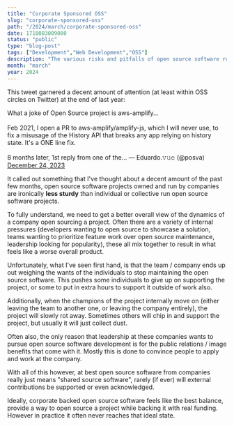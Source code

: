 ```yaml
---
title: "Corporate Sponsored OSS"
slug: "corporate-sponsored-oss"
path: "/2024/march/corporate-sponsored-oss"
date: 1710083009000
status: "public"
type: "blog-post"
tags: ["Development","Web Development","OSS"]
description: "The various risks and pitfalls of open source software run by corporations."
month: "march"
year: 2024
---
```



This tweet garnered a decent amount of attention (at least within OSS circles on Twitter) at the end of last year:

<Tweet id="1738894999087981011">
  What a joke of Open Source project is aws-amplify...
  <br />
  <br />
  Feb 2021, I open a PR to aws-amplify/amplify-js, which I will never use, to fix a misusage of the History API that breaks any app relying on history state. It's a ONE line fix.
  <br />
  <br />
  8 months later, 1st reply from one of the…
  &mdash; Eduardo.𝚟𝚞𝚎 (@posva) <a href="https://twitter.com/posva/status/1738894999087981011?ref_src=twsrc%5Etfw">December 24, 2023</a>
</Tweet>

It called out something that I've thought about a decent amount of the past few months, open source software projects owned and run by companies are ironically __less sturdy__ than individual or collective run open source software projects.

To fully understand, we need to get a better overall view of the dynamics of a company open sourcing a project. Often there are a variety of internal pressures (developers wanting to open source to showcase a solution, teams wanting to prioritize feature work over open source maintenance, leadership looking for popularity), these all mix together to result in what feels like a worse overall product.

Unfortunately, what I've seen first hand, is that the team / company ends up out weighing the wants of the individuals to stop maintaining the open source software. This pushes some individuals to give up on supporting the project, or some to put in extra hours to support it outside of work also.

Additionally, when the champions of the project internally move on (either leaving the team to another one, or leaving the company entirely), the project will slowly rot away. Sometimes others will chip in and support the project, but usually it will just collect dust.

Often also, the only reason that leadership at these companies wants to pursue open source software development is for the public relations / image benefits that come with it. Mostly this is done to convince people to apply and work at the company.

With all of this however, at best open source software from companies really just means "shared source software", rarely (if ever) will external contributions be supported or even acknowledged.

Ideally, corporate backed open source software feels like the best balance, provide a way to open source a project while backing it with real funding. However in practice it often never reaches that ideal state.
